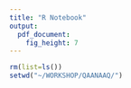 ```yaml
---
title: "R Notebook"
output: 
  pdf_document: 
    fig_height: 7
---
```

 
```r
rm(list=ls())
setwd("~/WORKSHOP/QAANAAQ/")
```

 